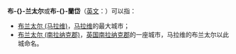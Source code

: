 '''布-{}-兰太尔'''或'''布-{}-蘭岱'''（[[英文|英文]]：'''{{lang|en|Blantyre}}'''）可以指：

*[[布兰太尔_(马拉维)|布兰太尔 (马拉维)]]，[[马拉维|马拉维]]的最大城市；
*[[布兰太尔_(南拉纳克郡)|布兰太尔 (南拉纳克郡)]]，[[英国|英国]][[南拉纳克郡|南拉纳克郡]]的一座城市，马拉维的布兰太尔以此城命名。

{{disambig|cat=四字地名消歧义|Blantyre}}